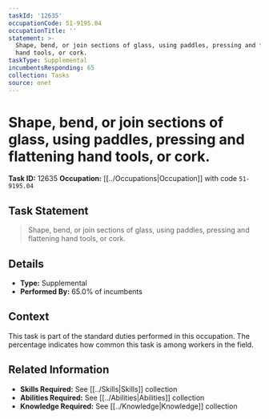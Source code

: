 ```yaml
---
taskId: '12635'
occupationCode: 51-9195.04
occupationTitle: ''
statement: >-
  Shape, bend, or join sections of glass, using paddles, pressing and flattening
  hand tools, or cork.
taskType: Supplemental
incumbentsResponding: 65
collection: Tasks
source: onet
---
```

# Shape, bend, or join sections of glass, using paddles, pressing and flattening hand tools, or cork.

**Task ID:** 12635
**Occupation:** [[../Occupations|Occupation]] with code `51-9195.04`

## Task Statement

> Shape, bend, or join sections of glass, using paddles, pressing and flattening hand tools, or cork.

## Details

- **Type:** Supplemental
- **Performed By:** 65.0% of incumbents

## Context

This task is part of the standard duties performed in this occupation. The percentage indicates how common this task is among workers in the field.

## Related Information

- **Skills Required:** See [[../Skills|Skills]] collection
- **Abilities Required:** See [[../Abilities|Abilities]] collection
- **Knowledge Required:** See [[../Knowledge|Knowledge]] collection
